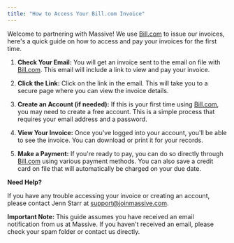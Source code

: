 ```yaml
---
title: "How to Access Your Bill.com Invoice"
---
```


Welcome to partnering with Massive! We use [Bill.com](http://Bill.com) to issue our invoices, here's a quick guide on how to access and pay your invoices for the first time.

1. **Check Your Email:** You will get an invoice sent to the email on file with [Bill.com](http://Bill.com). This email will include a link to view and pay your invoice.

2. **Click the Link:** Click on the link in the email. This will take you to a secure page where you can view the invoice details.

3. **Create an Account (if needed):** If this is your first time using [Bill.com](http://Bill.com), you may need to create a free account. This is a simple process that requires your email address and a password.

4. **View Your Invoice:** Once you've logged into your account, you'll be able to see the invoice. You can download or print it for your records.

5. **Make a Payment:** If you're ready to pay, you can do so directly through [Bill.com](http://Bill.com) using various payment methods. You can also save a credit card on file that will automatically be charged on your due date.

**Need Help?**

If you have any trouble accessing your invoice or creating an account, please contact Jenn Starr at [support@joinmassive.com](mailto:support@joinmassive.com).

**Important Note:** This guide assumes you have received an email notification from us at Massive. If you haven't received an email, please check your spam folder or contact us directly.